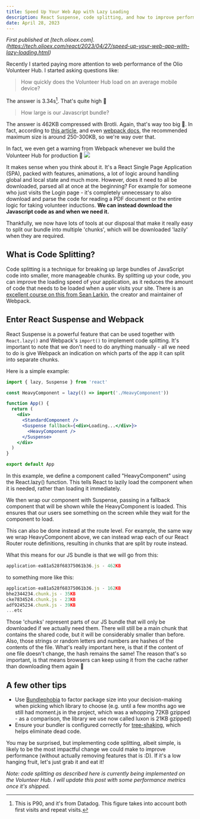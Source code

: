 ```yaml
---
title: Speed Up Your Web App with Lazy Loading
description: React Suspense, code splitting, and how to improve performance on a Single Page Application
date: April 28, 2023
---
```


_First published at [tech.olioex.com].(https://tech.olioex.com/react/2023/04/27/speed-up-your-web-app-with-lazy-loading.html)_

Recently I started paying more attention to web performance of the Olio Volunteer Hub. I started asking questions like:

> How quickly does the Volunteer Hub load on an average mobile device?

The answer is 3.34s[^1]. That's quite high 🤨

> How large is our Javascript bundle?

The answer is 462KB compressed with Brotli. Again, that's way too big 🤨. In fact, according to [this article](https://calibreapp.com/blog/bundle-size-optimization), and even [webpack docs](https://webpack.js.org/configuration/performance/#performance-maxentrypointsize), the recommended maximum size is around 250-300KB, so we're way over that.

In fact, we even get a warning from Webpack whenever we build the Volunteer Hub for production 🫣
<img src="/assets/images/blog-posts/speed-up-your-web-app-with-lazy-loading/webpack-warning.png" />

It makes sense when you think about it. It's a React Single Page Application (SPA), packed with features, animations, a lot of logic around handling global and local state and much more. However, does it need to all be downloaded, parsed all at once at the beginning? For example for someone who just visits the Login page - it's completely unnecessary to also download and parse the code for reading a PDF document or the entire logic for taking volunteer inductions. **We can instead download the Javascript code as and when we need it.**

Thankfully, we now have lots of tools at our disposal that make it really easy to split our bundle into multiple 'chunks', which will be downloaded 'lazily' when they are required.

## What is Code Splitting?

Code splitting is a technique for breaking up large bundles of JavaScript code into smaller, more manageable chunks. By splitting up your code, you can improve the loading speed of your application, as it reduces the amount of code that needs to be loaded when a user visits your site.
There is an [excellent course on this from Sean Larkin](https://frontendmasters.com/courses/performance-webpack/code-splitting/), the creator and maintainer of Webpack.

## Enter React Suspense and Webpack

React Suspense is a powerful feature that can be used together with `React.lazy()` and Webpack's `import()` to implement code splitting. It's important to note that we don't need to do anything manually - all we need to do is give Webpack an indication on which parts of the app it can split into separate chunks.

Here is a simple example:

```jsx
import { lazy, Suspense } from 'react'

const HeavyComponent = lazy(() => import('./HeavyComponent'))

function App() {
  return (
    <div>
      <StandardComponent />
      <Suspense fallback={<div>Loading...</div>}>
        <HeavyComponent />
      </Suspense>
    </div>
  )
}

export default App
```

In this example, we define a component called "HeavyComponent" using the React.lazy() function. This tells React to lazily load the component when it is needed, rather than loading it immediately.

We then wrap our component with Suspense, passing in a fallback component that will be shown while the HeavyComponent is loaded. This ensures that our users see something on the screen while they wait for the component to load.

This can also be done instead at the route level. For example, the same way we wrap HeavyComponent above, we can instead wrap each of our React Router route definitions, resulting in chunks that are split by route instead.

What this means for our JS bundle is that we will go from this:

```javascript
application-ea81a528f68375061b36.js - 462KB
```

to something more like this:

```javascript
application-ea81a528f68375061b36.js - 162KB
bhe2344234.chunk.js - 35KB
cke7834524.chunk.js - 23KB
adf9245234.chunk.js - 39KB
...etc
```

Those 'chunks' represent parts of our JS bundle that will only be downloaded if we actually need them. There will still be a main chunk that contains the shared code, but it will be considerably smaller than before.
Also, those strings or random letters and numbers are hashes of the contents of the file. What's really important here, is that if the content of one file doesn't change, the hash remains the same! The reason that's so important, is that means browsers can keep using it from the cache rather than downloading them again 🥳

## A few other tips

- Use [Bundlephobia](https://bundlephobia.com/) to factor package size into your decision-making when picking which library to choose (e.g. until a few months ago we still had moment.js in the project, which was a whopping 72KB gzipped - as a comparison, the library we use now called luxon is 21KB gzipped)
- Ensure your bundler is configured correctly for [tree-shaking](https://webpack.js.org/guides/tree-shaking/), which helps eliminate dead code.

You may be surprised, but implementing code splitting, albeit simple, is likely to be the most impactful change we could make to improve performance (without actually removing features that is :D). If it's a low hanging fruit, let's just grab it and eat it!

_Note: code splitting as described here is currently being implemented on the Volunteer Hub. I will update this post with some performance metrics once it's shipped._

[^1]: This is P90, and it's from Datadog. This figure takes into account both first visits and repeat visits.